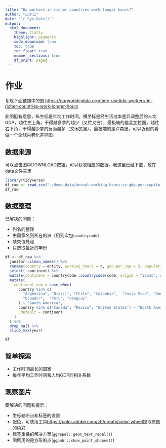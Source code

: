 ```yaml
---
title: "Do workers in richer countries work longer hours?"
author: "王小二"
date: "`r Sys.Date()`"
output: 
  html_document:
    theme: flatly
    highlight: pygments
    code_download: true
    toc: true
    toc_float: true
    number_sections: true
    df_print: paged
---
```



# 作业

复现下面链接中的图
<https://ourworldindata.org/time-use#do-workers-in-richer-countries-work-longer-hours>

此图挺有意思，纵坐标是年均工作时间，横坐标是经生活成本差异调整后的人均GDP，越往左上角，干得越多拿的越少（又忙又穷），最极端的是孟加拉国，越往右下角，干得越少拿的反而越多（又闲又富），最极端的是卢森堡，可以近似的看做一个全球内卷化差异图。


## 数据来源

可以点击图中DOWNLOAD按钮，可以获取相应的数据。我这里已经下载，放在data文件夹里

```r
library(tidyverse)
df_raw <- read_csv("./demo_data/annual-working-hours-vs-gdp-per-capita-pwt.csv")
df_raw
```


## 数据整理

已解决的问题：

- 列名的整理
- 由国家名到所在的洲（用到宏包`countrycode`）
- 缺失值处理
- 只选取最近的年份

```r
df <- df_raw %>%
  janitor::clean_names() %>%
  rename(country = entity, working_hours = 4, gdp_per_cap = 5, population = 6) %>%
  select(-continent) %>%
  mutate(continent = countrycode::countrycode(code, origin = "iso3c", destination = "continent")) %>%
  mutate(
    continent_new = case_when(
      country %in% c(
        "Argentina", "Brazil", "Chile", "Colombia",  "Costa Rica", "Dominican Republic", 
        "Ecuador",  "Peru", "Uruguay"
      ) ~ "South America",
      country %in% c("Canada", "Mexico", "United States") ~ "North America",
      .default = continent
    )
  ) %>% 
  drop_na() %>%
  slice_max(year)

df
```


## 简单探索

- 工作时间最长的国家
- 每年平均工作时间和人均GDP的相关系数




## 观察图片

要解决的问题和提示：

- 坐标轴断点和标签的设置
- 配色，可使用工具<https://color.adobe.com/zh/create/color-wheel>提取原图的色彩
- 标签重叠的解决方案(`ggrepel::geom_text_repel()`)
- 图例用的是方形的点(`ggpubr::show_point_shapes()`)


